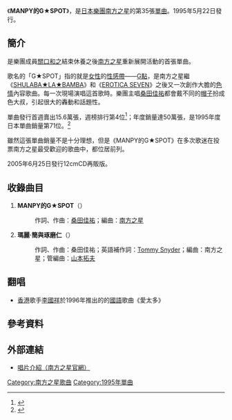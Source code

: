 {{copyedit|time=2016-11-16T05:57:49+00:00}}
{{refimprove|time=2016-11-16T05:57:49+00:00}}
{{Infobox Single
| Name = MANPY的G★SPOT<br />{{lang|ja|マンピーのG★SPOT}}
| Artist = [[南方之星|南方之星]]
| Released = 1995年5月22日
| Format = 8cm [[CD|CD]]（1995年）<br/>[[卡帶|卡帶]]（1995年）<br/>12cm CD（2005年）
| Recorded =
| Genre = [[搖滾樂|搖滾]]
| Length = 8分17秒
| Label = [[Victor_TAISHITA|Victor TAISHITA]]
| Writer = [[桑田佳祐|桑田佳祐]]
| Producer = [[南方之星|南方之星]]
| Certification = 雙白金（[[日本唱片協會|日本唱片協會]]）
| Chart position = *週間最高排行第4位（[[Oricon|Oricon]]）
*1995年度年間排行第71位（[[Oricon|Oricon]]）
| Last single = [[Christmas_Love_(眼淚過後將是白雪紛飛的季節)|Christmas Love (眼淚過後將是白雪紛飛的季節)]]<br/>（1993年）
| This single = '''MANPY的G★SPOT'''<br/>（1995年）
| Next single = [[只給你_～Summer_Heartbreak～|只給你 ～Summer Heartbreak～]]<br/>（1995年）
| Misc =
}}
《'''MANPY的G★SPOT'''》，是[[日本|日本]][[樂團|樂團]][[南方之星|南方之星]]的第35張[[單曲|單曲]]。1995年5月22日發行。

==簡介==
是樂團成員[[關口和之|關口和之]]結束休養之後[[南方之星|南方之星]]重新展開活動的首張單曲。

歌名的「G★SPOT」指的就是[[女性|女性]]的[[性感帶|性感帶]]——[[G點|G點]]，是南方之星繼《[[SHULABA★LA★BAMBA|SHULABA★LA★BAMBA]]》和《[[EROTICA_SEVEN|EROTICA SEVEN]]》之後又一次創作大膽的[[色情|色情]]內容歌曲。每一次現場演唱這首歌時。樂團主唱[[桑田佳祐|桑田佳祐]]都會戴不同的[[帽子|帽子]]扮成色大叔，引起很大的轟動和話題性。

單曲發行首週賣出15.6萬張，週榜排行第4位<ref>{{Cite web |url=http://www.musictvprogram.com/corner-ranking-1995-6-5.html |script-title=ja:1995年6月5日付 シングルチャート TOP10 |access-date=2010-07-10 |archive-url=https://web.archive.org/web/20101129010749/http://musictvprogram.com/corner-ranking-1995-6-5.html |archive-date=2010-11-29 |dead-url=yes }}</ref>；年度銷量達50萬張，是1995年度日本單曲銷量第71位。<ref>{{Cite web |url=http://www.musictvprogram.com/corner-ranking-1995.html |script-title=ja:1995年間シングルランキング TOP100 |access-date=2010-07-10 |archive-url=https://web.archive.org/web/20100827184530/http://www.musictvprogram.com/corner-ranking-1995.html |archive-date=2010-08-27 |dead-url=yes }}</ref>

雖然這張單曲銷量不是十分理想，但是《MANPY的G★SPOT》在多次歌迷在投票南方之星最受歡迎的歌曲中，都位居前列。

2005年6月25日發行12cmCD再販版。

==收錄曲目==
# '''MANPY的G★SPOT'''（{{lang|ja|マンピーのG★SPOT}}）
#:作詞、作曲：[[桑田佳祐|桑田佳祐]]；編曲：[[南方之星|南方之星]]
# '''瑪麗·簡與琢磨仁'''（{{lang|ja|メリージェーンと琢磨仁}}）
#:作詞、作曲：桑田佳祐；英語補作詞：[[Tommy_Snyder|Tommy Snyder]]；編曲：南方之星；管編曲：[[山本拓夫|山本拓夫]]

==翻唱==
*[[香港|香港]]歌手[[李國祥|李國祥]]於1996年推出的的[[國語|國語]]歌曲《愛太多》

==參考資料==
{{reflist}}

==外部連結==
*{{ja}}[http://www.sas-fan.net/discography/items/VICL-36035.html 唱片介紹（南方之星官網）] {{Wayback|url=http://www.sas-fan.net/discography/items/VICL-36035.html |date=20120414113629 }}

{{Southern All Stars}}

{{DEFAULTSORT:Manpii no G Spot}}
[[Category:南方之星歌曲|Category:南方之星歌曲]]
[[Category:1995年單曲|Category:1995年單曲]]